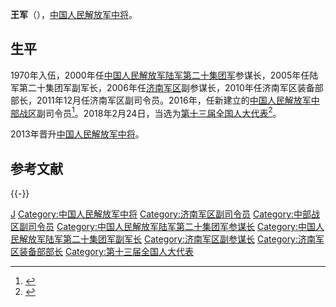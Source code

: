 {{other uses|subject=中国人民解放军中将|other=同名或類似名的其它條目描述|王军}}

'''王军'''（{{bd|1953年|||}}），[[中国人民解放军中将|中国人民解放军中将]]。

==生平==
1970年入伍，2000年任[[中国人民解放军陆军第二十集团军|中国人民解放军陆军第二十集团军]]参谋长，2005年任陆军第二十集团军副军长，2006年任[[中国人民解放军济南军区|济南军区]]副参谋长，2010年任济南军区装备部部长，2011年12月任济南军区副司令员。2016年，任新建立的[[中国人民解放军中部战区|中国人民解放军中部战区]]副司令员<ref>{{cite news|title=原济南军区副司令员王军中将出任中部战区副司令员|url=http://www.thepaper.cn/newsDetail_forward_1529242|accessdate=2016-09-14|newspaper=澎湃新闻|archive-date=2016-09-15|archive-url=https://web.archive.org/web/20160915195014/http://www.thepaper.cn/newsDetail_forward_1529242|dead-url=no}}</ref>。2018年2月24日，当选为[[第十三届全国人民代表大会代表名单|第十三届全国人大代表]]<ref>{{Cite web|title=（受权发布）中华人民共和国第十三届全国人民代表大会代表名单-中新网|url=http://www.chinanews.com/gn/2018/02-25/8453959.shtml|accessdate=2021-02-13|work=中新网|archive-date=2018-02-27|archive-url=https://web.archive.org/web/20180227031724/http://www.chinanews.com/gn/2018/02-25/8453959.shtml|dead-url=no}}</ref>。

2013年晋升[[中国人民解放军中将|中国人民解放军中将]]。

== 参考文献  ==
{{reflist}}
{{-}}
{{start box}}
{{s-mil|pla}}
{{s-before|[[张仕波|张仕波]]}}
{{s-title|[[中国人民解放军陆军第二十集团军|中国人民解放军陆军第二十集团军]]参谋长|2000年12月—2005年12月}}
{{s-after|[[马秋星|马秋星]]}}
{{end box}}
{{DEFAULTSORT:Wang}}
[[Category:王姓|J]]
[[Category:中国人民解放军中将|Category:中国人民解放军中将]]
[[Category:济南军区副司令员|Category:济南军区副司令员]]
[[Category:中部战区副司令员|Category:中部战区副司令员]]
[[Category:中国人民解放军陆军第二十集团军参谋长|Category:中国人民解放军陆军第二十集团军参谋长]]
[[Category:中国人民解放军陆军第二十集团军副军长|Category:中国人民解放军陆军第二十集团军副军长]]
[[Category:济南军区副参谋长|Category:济南军区副参谋长]]
[[Category:济南军区装备部部长|Category:济南军区装备部部长]]
[[Category:第十三届全国人大代表|Category:第十三届全国人大代表]]